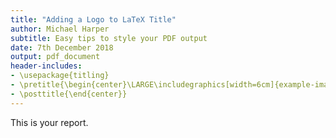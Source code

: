 ```yaml
---
title: "Adding a Logo to LaTeX Title"
author: Michael Harper
subtitle: Easy tips to style your PDF output
date: 7th December 2018
output: pdf_document
header-includes:
- \usepackage{titling}
- \pretitle{\begin{center}\LARGE\includegraphics[width=6cm]{example-image-a}\\[\bigskipamount]}
- \posttitle{\end{center}}
---
```


<!--- Optionally include a page break. This will force the start of the document to the second page --->
\newpage

This is your report.